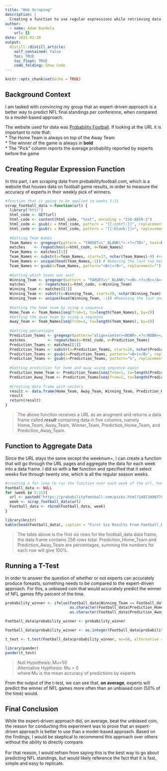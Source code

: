 ```yaml
---
title: "Web Scraping"
description: |
  Creating a function to use regular expressions while retrieving data of interest from HMTL code, in order to build a data frame. Then creating a function that collects and aggregates data across multiple URL's. 
author:
  - name: Adam Bandola
    url: {}
date: 2021-02-20
output:
  distill::distill_article:
    self_contained: false
    toc: TRUE
    toc_float: TRUE
    code_folding: Show Code
---
```


```r
knitr::opts_chunk$set(echo = TRUE)
```
## Background Context
I am tasked with convincing my group that an expert-driven approach is a better way to predict NFL final standings per conference, when compared to a model-based approach. 

The website used for data was [Probability Football](https://probabilityfootball.com/picks.html?1487349677&username=AVERAGES&weeknum=5). If looking at the URL it is important to note that: <br>
* The Home Team is always on top of the Away Team<br>
* The winner of the game is always in <b>bold</b><br>
* The "Pick" column reports the average probability reported by experts before the game


## Creating Regular Expression Function  
In this part, I am scraping data from probabilityfootball.com, which is a website that houses data on football game results, in order to measure the accuracy of experts in their weekly pick of winners. 

```r
#function that is going to be applied to weeks 5:21
scrap_football_data <-function(url) {
  library("httr")
  html_code <- GET(url)
  html_code <- content(html_code, "text", encoding = "ISO-8859-1")
  html_code <- gsub(x = html_code, pattern = "[[:cntrl:]]", replacement = "")
  html_code <- gsub(x = html_code, pattern = "[[:blank:]]+", replacement = " ") 
  
  #Getting Team Names
  Team_Names <- gregexpr(pattern = "TARGET=\"_BLANK\">.+?</TD>", text=html_code)
  matches    <- regmatches(x=html_code, m=Team_Names)
  Team_Names <- matches[[1]]
  Team_Names <- substr(x=Team_Names, start=17, nchar(Team_Names)-9) #removing the first html tags and the last to only have which teams won left
  Team_Names <- unique(head(Team_Names,-2)) # Removing the last two because they're from the tie breakers section 
  Team_Names <- gsub(x=Team_Names, pattern="<B>|</B>", replacement="")
  
  #Getting which teams won next
  Winning_Team <- gregexpr(pattern = "TARGET=\"_BLANK\"><B>.+?</B></A></TD>", html_code)
  matches      <- regmatches(x=html_code, m=Winning_Team)
  Winning_Team <- matches[[1]]
  Winning_Team <- substr(x=Winning_Team, start=20, nchar(Winning_Team)-13)
  Winning_Team <- unique(head(Winning_Team, -1)) #Removing the last one because its from the tie breaker section 
  
  #Getting the home team by using a sequence
  Home_Team <- Team_Names[seq(from=1, to=length(Team_Names), by=2)]
  #Getting the away team by using a sequence
  Away_Team <- Team_Names[seq(from=2, to=length(Team_Names), by=2)]
  
  #Getting percentages
  Prediction_Teams <- gregexpr(pattern="align=center><NOBR>.+?</NOBR></TD>", text=html_code)
  matches          <- regmatches(x=html_code, m=Prediction_Teams)
  Prediction_Teams <- matches[[1]]
  Prediction_Teams <- substr(x=Prediction_Teams, start=20, nchar(Prediction_Teams)-12)
  Prediction_Teams <- gsub(x=Prediction_Teams, pattern="<B>|</B>", replacement="")
  Prediction_Teams <- gsub(x=Prediction_Teams, pattern="%", replacement="")
  
  #Getting prediction for home and away using sequence again
  Prediction_Home_Team <- Prediction_Teams[seq(from=1, to=length(Prediction_Teams), by=2)]
  Prediction_Away_Team <- Prediction_Teams[seq(from=2, to=length(Prediction_Teams), by=2)]
  
  #Creating data frame with vectors
  result <- data.frame(Home_Team, Away_Team, Winning_Team, Prediction_Home_Team, Prediction_Away_Team)
  result
  return(result)
}
```

> The above function receives a URL as an arugment and returns a data frame called <b><i>result</i></b> containing data in five columns, namely Home_Team, Away_Team, Winner_Team, Prediction_Home_Team, and Prediction_Away_Team. 


## Function to Aggregate Data
Since the URL stays the same except the weeknum=, I can create a function that will go through the URL pages and aggregate the data for each week into a data frame. I did so with a <b>for</b> function and specified that it select weeks five through twenty one, which is all the regular season weeks. 

```r
#creating a for loop to run the function over each week of the url, having it rbind the rows from each result into another data frame
Football_data <- NULL
for (week in 5:21){
  url <- paste0("https://probabilityfootball.com/picks.html?1487349677&username=AVERAGES&weeknum=", week, "")
  week <- scrap_football_data(url)
  Football_data <- rbind(Football_data, week)
}

library(knitr)
kable(head(Football_data), caption = "First Six Results From Football_Data")
```
> The table above is the first six rows for the football_data data frame, the data frame contains 256 rows total. Prediction_Home_Team and Prediction_Away_Team are percentages, summing the numbers for each row will give 100%. 

## Running a T-Test

In order to answer the question of whether or not experts can accurately produce foreasts, something needs to be compared to the expert-driven approach. For this, a unbiased coin that would accurately predict the winner of NFL games fifty percent of the time. 

```r
probability_winner <- ifelse(Football_data$Winning_Team == Football_data$Home_Team, 
                             as.character(Football_data$Prediction_Home_Team), 
                             as.character(Football_data$Prediction_Away_Team))

Football_data$probability_winner <- probability_winner

Football_data$probability_winner <- as.integer(Football_data$probability_winner) # was character before, but we need it to be integer in order to do t test

t_test <- t.test(Football_data$probability_winner, mu=50, alternative = "greater")

library(pander)
pander(t_test)
```
> Null Hypothesis: Mu=50 <br>
Alternative Hypthesis: Mu > 0 <br> 
where Mu is the mean accuracy of predictions by experts

From the output of the t-test, we can see that, <b>on average</b>, experts will predict the winner of NFL games more often than an unbiased coin (50% of the time) would. 

## Final Conclusion

While the expert-driven approach did, on average, beat the unbiased coin, the reason for conducting this experiment was to prove that an expert-driven approach is better to use than a model-based approach. Based on the findings, I would be skeptical to recommend this approach over others without the ability to directly compare. <br>
<br>
For that reason, I would refrain from saying this is the best way to go about predicting NFL standings, but would likely reference the fact that it is fast, simple and easy to replicate. 
